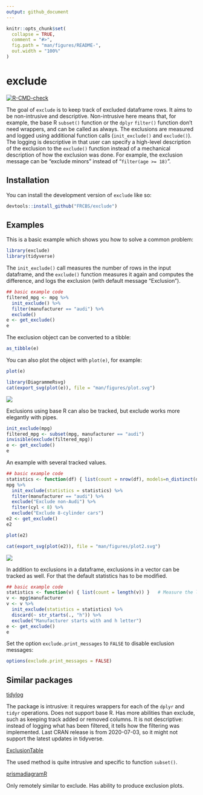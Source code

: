 ```yaml
---
output: github_document
---
```


<!-- README.md is generated from README.Rmd. Please edit that file -->

```r
knitr::opts_chunk$set(
  collapse = TRUE,
  comment = "#>",
  fig.path = "man/figures/README-",
  out.width = "100%"
)
```

# exclude

<!-- badges: start -->
[![R-CMD-check](https://github.com/jttoivon/exclude/actions/workflows/R-CMD-check.yaml/badge.svg)](https://github.com/jttoivon/exclude/actions/workflows/R-CMD-check.yaml)
<!-- badges: end -->

The goal of `exclude` is to keep track of excluded dataframe rows.
It aims to be non-intrusive and descriptive. Non-intrusive here means that,
for example, the base R `subset()` function or the `dplyr` `filter()` function 
don't need wrappers,
and can be called as always. The exclusions are measured and logged using additional
function calls (`init_exclude()` and `exclude()`). The logging is descriptive in that
user can specify a high-level description of the exclusion to the `exclude()` function
instead of a mechanical description of how the exclusion was done. For example,
the exclusion message can be "exclude minors" instead of "`filter(age >= 18)`".

## Installation

You can install the development version of `exclude` like so:

``` r
devtools::install_github("FRCBS/exclude")
```

## Examples

This is a basic example which shows you how to solve a common problem:

```r
library(exclude)
library(tidyverse)
```

The `init_exclude()` call measures the number of rows in the input dataframe,
and the `exclude()` function measures it again and computes the difference, and
logs the exclusion (with default message "Exclusion").

```r
## basic example code
filtered_mpg <- mpg %>% 
  init_exclude() %>%
  filter(manufacturer == "audi") %>%
  exclude()
e <- get_exclude()
e
```

The exclusion object can be converted to a tibble:

```r
as_tibble(e)
```

You can also plot the object with `plot(e)`, for example:

```r
plot(e)
```

<!--
Since plot calls DiagrammeR::grViz(), which returns htmlwidget, it cannot be included in an
md file directly. Below I use DiagrammeRsvg::export_svg() to convert htmlwidget to svg,
and then refer to the svg file from the md file. Other solution is to use the webshot2 package:
htmlwidgets::saveWidget(plot(e), "/tmp/x.html")
webshot2::webshot("/tmp/x.html", "/tmp/x.png")
And the refer to the png file from the md file.
-->

```r
library(DiagrammeRsvg)
cat(export_svg(plot(e)), file = "man/figures/plot.svg")
```

![](man/figures/plot.svg)

Exclusions using base R can also be tracked, but exclude works more elegantly with
pipes.

```r
init_exclude(mpg) 
filtered_mpg <- subset(mpg, manufacturer == "audi")
invisible(exclude(filtered_mpg))
e <- get_exclude()
e
```

An example with several tracked values.

```r
## basic example code
statistics <- function(df) { list(count = nrow(df), models=n_distinct(df$model)) }
mpg %>% 
  init_exclude(statistics = statistics) %>%
  filter(manufacturer == "audi") %>%
  exclude("Exclude non-Audi") %>%
  filter(cyl < 8) %>%
  exclude("Exclude 8-cylinder cars")
e2 <- get_exclude()
e2
```

```r
plot(e2)
```

```r
cat(export_svg(plot(e2)), file = "man/figures/plot2.svg")
```

![](man/figures/plot2.svg)

In addition to exclusions in a dataframe, exclusions in a vector can be tracked as well.
For that the default statistics has to be modified.

```r
## basic example code
statistics <- function(v) { list(count = length(v)) }   # Measure the length of the vector
v <- mpg$manufacturer
v <- v %>% 
  init_exclude(statistics = statistics) %>%
  discard(~ str_starts(., "h")) %>%
  exclude("Manufacturer starts with and h letter") 
e <- get_exclude()
e
```

Set the option `exclude.print_messages` to `FALSE` to disable exclusion messages:

```r
options(exclude.print_messages = FALSE)
```

## Similar packages

[tidylog](https://github.com/elbersb/tidylog)

The package is intrusive: it requires wrappers for each of the `dplyr` and `tidyr` operations.
Does not support base R. Has more abilities than exclude, such as keeping track
added or removed columns. It is not descriptive: instead of logging what has been
filtered, it tells how the filtering was implemented. Last CRAN release
is from 2020-07-03, so it might not support the latest updates in tidyverse.

[ExclusionTable](https://cran.r-project.org/web/packages/ExclusionTable/index.html)

The used method is quite intrusive and specific to function `subset()`.

[prismadiagramR](https://cran.r-project.org/web/packages/prismadiagramR/index.html)

Only remotely similar to exclude. Has ability to produce exclusion plots.

